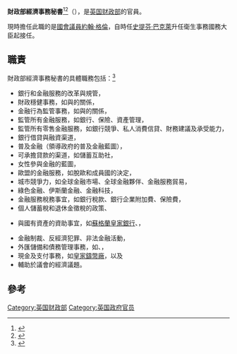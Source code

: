 {{noteTA|G1=PoliticiansUK|G2=UK Places}}
{{Infobox official post
| post = <br>{{small|財政部經濟事務秘書}}
| body = [[联合王国|联合王国]]
| flag = 
| flagsize = 
| flagcaption = 
| insignia = Royal Coat of Arms of the United Kingdom (HM Government).svg
| insigniacaption = [[英国政府|英国政府]]所使用的皇室紋章
| department = [[英国财政部|女皇陛下財政部]]
| image = File:Official portrait of John Glen MP.jpg
| incumbent = [[約翰·格倫_(英國政治人物)|約翰·格倫]]
| incumbentsince = 2018年1月9日
| style =
| residence = 
| nominator = 
| status =
| seat =
| member_of =
| appointer =
| appointer_qualified = 
| reports_to =
| termlength =
| first = {{le|道格拉斯·傑伊|Douglas Jay}}
| constituting_instrument = 
| formation = 1947年11月13日
| deputy = 
| salary = 
| website =
}}
{{PoliticsUK}}

'''財政部經濟事務秘書'''<ref>{{cite web|url=https://www.info.gov.hk/gia/general/201905/09/P2019050900243.htm|title=財經事務及庫務局局長繼續於倫敦出席香港──英國金融合作對話2019|website=香港特別行政區政府新聞公報|date=2019-05-09|access-date=2020-10-22|archive-date=2019-08-31|archive-url=https://web.archive.org/web/20190831225918/https://www.info.gov.hk/gia/general/201905/09/P2019050900243.htm|dead-url=no}}</ref><ref>{{cite news|url=http://www.metroradio.com.hk/News/default.aspx?NewsId=20190506045442|title=劉怡翔今午率團前往倫敦出席金融合作對話|work=新城知訊台|date=2019-05-06|accessdate=2020-10-22|archive-date=2021-06-04|archive-url=https://web.archive.org/web/20210604000803/http://www.metroradio.com.hk/News/default.aspx?NewsId=20190506045442|dead-url=no}}</ref>（{{lang-en|Economic Secretary to the Treasury}}），是[[英国财政部|英国财政部]]的官員。

現時擔任此職的是[[國會議員_(英國)|國會議員]][[約翰·格倫_(英國政治人物)|約翰·格倫]]，自時任[[史提芬·巴克萊|史提芬·巴克萊]]升任衛生事務國務大臣起接任。

== 職責 ==
財政部經濟事務秘書的具體職務包括：<ref>{{cite web|url=https://www.gov.uk/government/ministers/economic-secretary-to-the-treasury|title=Economic Secretary to the Treasury|website=GOV.UK|language=en|access-date=2020-10-22|archive-date=2021-04-17|archive-url=https://web.archive.org/web/20210417191552/https://www.gov.uk/government/ministers/economic-secretary-to-the-treasury|dead-url=no}}</ref>
*銀行和金融服務的改革與規管，
*財政穩健事務，如與{{le|英國審慎監管局|Prudential Regulation Authority (United Kingdom)|審慎監管局}}的關係，
*金融行為監管事務，如與{{le|金融行為監管局|Financial Conduct Authority}}的關係，
*監管所有金融服務，如銀行、保險、資產管理，
*監管所有零售金融服務，如銀行競爭、私人消費信貸、財務建議及承受能力，
*銀行借貸與融資渠道，
*普及金融（領導政府的普及金融藍圖），
*可承擔貸款的渠道，如儲蓄互助社，
*女性參與金融的藍圖，
*歐盟的金融服務，如脫歐和成員國的決定，
*城市競爭力，如全球金融市場、全球金融夥伴、金融服務貿易，
*綠色金融、伊斯蘭金融、金融科技，
*金融服務稅務事宜，如銀行稅款、銀行企業附加費、保險費，
*個人儲蓄稅和退休金徵稅的政策、
*{{le|英國政府投資總署|UK Government Investments}}與國有資產的資助事宜，如[[蘇格蘭皇家銀行|蘇格蘭皇家銀行]]、{{le|英國破産管理有限公司|UK Asset Resolution}}，
*金融制裁、反經濟犯罪、非法金融活動，
*外匯儲備和債務管理事務，如{{le|國民儲蓄及投資總署|National Savings and Investments}}、{{le|債務管理辦公室|Debt Management Office}}，
*現金及支付事務，如[[皇家鑄幣廠|皇家鑄幣廠]]，以及
*輔助於議會的經濟議題。

== 參考 ==
{{reflist | 2}}

{{Portal bar|政治|英國}}

[[Category:英国财政部|Category:英国财政部]]
[[Category:英国政府官员|Category:英国政府官员]]